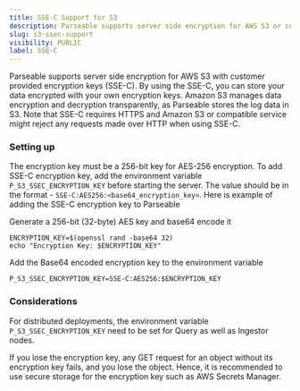 ```yaml
---
title: SSE-C Support for S3
description: Parseable supports server side encryption for AWS S3 or compatible services with customer provided encryption keys (SSE-C)
slug: s3-ssec-support  
visibility: PUBLIC
label: SSE-C
---
```


<head>
<title>Set up SSE-C support for S3 or compatible services | Parseable </title>
<meta charSet="utf-8" />
<meta name="twitter:card" content="summary" />
</head>

Parseable supports server side encryption for AWS S3 with customer provided encryption keys (SSE-C). By using the SSE-C, you can store your data encrypted with your own encryption keys. Amazon S3 manages data encryption and decryption transparently, as Parseable stores the log data in S3. Note that SSE-C requires HTTPS and Amazon S3 or compatible service might reject any requests made over HTTP when using SSE-C.

### Setting up

The encryption key must be a 256-bit key for AES-256 encryption. To add SSE-C encryption key, add the environment variable `P_S3_SSEC_ENCRYPTION_KEY` before starting the server. The value should be in the format - `SSE-C:AES256:<base64_encryption_key>`. Here is example of adding the SSE-C encryption key to Parseable

Generate a 256-bit (32-byte) AES key and base64 encode it

```
ENCRYPTION_KEY=$(openssl rand -base64 32)
echo "Encryption Key: $ENCRYPTION_KEY"
```

Add the Base64 encoded encryption key to the environment variable 

```
P_S3_SSEC_ENCRYPTION_KEY=SSE-C:AES256:$ENCRYPTION_KEY
```

### Considerations

For distributed deployments, the environment variable `P_S3_SSEC_ENCRYPTION_KEY` need to be set for Query as well as Ingestor nodes.

If you lose the encryption key, any GET request for an object without its encryption key fails, and you lose the object. Hence, it is recommended to use secure storage for the encryption key such as AWS Secrets Manager.
